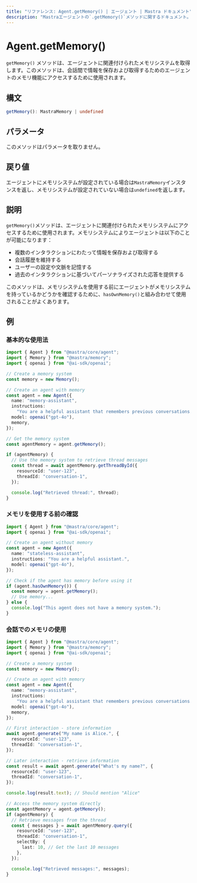 ```yaml
---
title: "リファレンス: Agent.getMemory() | エージェント | Mastra ドキュメント"
description: "Mastraエージェントの`.getMemory()`メソッドに関するドキュメント。エージェントに関連付けられたメモリシステムを取得します。"
---
```


# Agent.getMemory()

`getMemory()` メソッドは、エージェントに関連付けられたメモリシステムを取得します。このメソッドは、会話間で情報を保存および取得するためのエージェントのメモリ機能にアクセスするために使用されます。

## 構文

```typescript
getMemory(): MastraMemory | undefined
```

## パラメータ

このメソッドはパラメータを取りません。

## 戻り値

エージェントにメモリシステムが設定されている場合は`MastraMemory`インスタンスを返し、メモリシステムが設定されていない場合は`undefined`を返します。

## 説明

`getMemory()`メソッドは、エージェントに関連付けられたメモリシステムにアクセスするために使用されます。メモリシステムによりエージェントは以下のことが可能になります：

- 複数のインタラクションにわたって情報を保存および取得する
- 会話履歴を維持する
- ユーザーの設定や文脈を記憶する
- 過去のインタラクションに基づいてパーソナライズされた応答を提供する

このメソッドは、メモリシステムを使用する前にエージェントがメモリシステムを持っているかどうかを確認するために、`hasOwnMemory()`と組み合わせて使用されることがよくあります。

## 例

### 基本的な使用法

```typescript
import { Agent } from "@mastra/core/agent";
import { Memory } from "@mastra/memory";
import { openai } from "@ai-sdk/openai";

// Create a memory system
const memory = new Memory();

// Create an agent with memory
const agent = new Agent({
  name: "memory-assistant",
  instructions:
    "You are a helpful assistant that remembers previous conversations.",
  model: openai("gpt-4o"),
  memory,
});

// Get the memory system
const agentMemory = agent.getMemory();

if (agentMemory) {
  // Use the memory system to retrieve thread messages
  const thread = await agentMemory.getThreadById({
    resourceId: "user-123",
    threadId: "conversation-1",
  });

  console.log("Retrieved thread:", thread);
}
```

### メモリを使用する前の確認

```typescript
import { Agent } from "@mastra/core/agent";
import { openai } from "@ai-sdk/openai";

// Create an agent without memory
const agent = new Agent({
  name: "stateless-assistant",
  instructions: "You are a helpful assistant.",
  model: openai("gpt-4o"),
});

// Check if the agent has memory before using it
if (agent.hasOwnMemory()) {
  const memory = agent.getMemory();
  // Use memory...
} else {
  console.log("This agent does not have a memory system.");
}
```

### 会話でのメモリの使用

```typescript
import { Agent } from "@mastra/core/agent";
import { Memory } from "@mastra/memory";
import { openai } from "@ai-sdk/openai";

// Create a memory system
const memory = new Memory();

// Create an agent with memory
const agent = new Agent({
  name: "memory-assistant",
  instructions:
    "You are a helpful assistant that remembers previous conversations.",
  model: openai("gpt-4o"),
  memory,
});

// First interaction - store information
await agent.generate("My name is Alice.", {
  resourceId: "user-123",
  threadId: "conversation-1",
});

// Later interaction - retrieve information
const result = await agent.generate("What's my name?", {
  resourceId: "user-123",
  threadId: "conversation-1",
});

console.log(result.text); // Should mention "Alice"

// Access the memory system directly
const agentMemory = agent.getMemory();
if (agentMemory) {
  // Retrieve messages from the thread
  const { messages } = await agentMemory.query({
    resourceId: "user-123",
    threadId: "conversation-1",
    selectBy: {
      last: 10, // Get the last 10 messages
    },
  });

  console.log("Retrieved messages:", messages);
}
```
